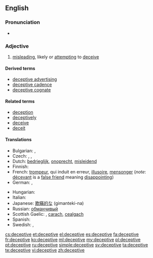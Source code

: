 ==English==

===Pronunciation===
* {{IPA|/dɪ.ˈsɛp.tɪv/}}

===Adjective===
{{en-adj}}

# [[misleading]], likely or [[attempting]] to [[deceive]]

====Derived terms====
* [[deceptive advertising]]
* [[deceptive cadence]]
* [[deceptive cognate]]

====Related terms====
* [[deception]]
* [[deceptively]]
* [[deceive]]
* [[deceit]]

====Translations====
{{trans-top|likely or attempting to deceive}}
* Bulgarian: {{t|bg|измамен}},  {{t|bg|заблуждаващ}}
* Czech: {{t-|cs|klamný}}, {{t|cs|zavádějící}}, {{t|cs|ošidný}}
* Dutch: [[bedrieglijk]], [[onoprecht]], [[misleidend]]
* Finnish: {{t-|fi|petollinen}}
* French: [[trompeur]], qui induit en erreur, [[illusoire]], [[mensonger]] (''note'': [[décevant]] is a [[false friend]] meaning [[disappointing]])
* German: {{t-|de|betrügerisch}}, {{t-|de|irreführend}}
{{trans-mid}}
* Hungarian: {{t|hu|megtévesztő}}
* Italian: {{t|it|ingannevole}}
* Japanese: [[欺瞞的な]] (gimanteki-na)
* Russian: [[обманчивый]]
* Scottish Gaelic: {{t-|gd|mealltach|xs=Scottish Gaelic}}, [[carach]], [[cealgach]]
* Spanish: {{t+|es|engañoso}}
* Swedish: {{t|sv|missledande}}, {{t|sv|missvisande}}
{{trans-bottom}}

[[cs:deceptive]]
[[et:deceptive]]
[[el:deceptive]]
[[es:deceptive]]
[[fa:deceptive]]
[[fr:deceptive]]
[[ko:deceptive]]
[[ml:deceptive]]
[[my:deceptive]]
[[pl:deceptive]]
[[pt:deceptive]]
[[ru:deceptive]]
[[simple:deceptive]]
[[sv:deceptive]]
[[ta:deceptive]]
[[te:deceptive]]
[[vi:deceptive]]
[[zh:deceptive]]
